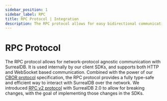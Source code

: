 ```yaml
---
sidebar_position: 1
sidebar_label: RPC
title: RPC Protocol | Integration
description: The RPC protocol allows for easy bidirectional communication with SurrealDB.
---
```



# RPC Protocol

The RPC protocol allows for network-protocol agnostic communication with SurrealDB. It is used internally by our client SDKs, and supports both HTTP and WebSocket based communication. Combined with the power of our [CBOR protocol](./cbor) specification, the RPC protocol provides a fully type-safe and efficient way to interact with SurrealDB over the network. We introduced [RPC v2 protocol](./rpc/v2) with SurrealDB 2.0 to allow for breaking changes, with the goal of implementing those changes in the SDKs.

<Boxes>
    <IconBox
        title="v1 Protocol"
        status="stable"
        href="./rpc/v1"
    />
    <IconBox
        title="v2 Protocol"
        status="breaking changes"
        href="./rpc/v2"
    />
</Boxes>